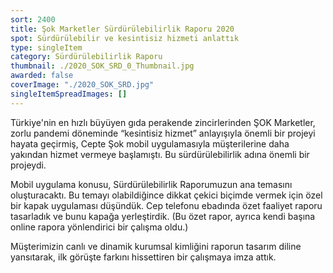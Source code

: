 ```yaml
---
sort: 2400
title: Şok Marketler Sürdürülebilirlik Raporu 2020
spot: Sürdürülebilir ve kesintisiz hizmeti anlattık
type: singleItem
category: Sürdürülebilirlik Raporu
thumbnail: ./2020_SOK_SRD_0_Thumbnail.jpg
awarded: false
coverImage: "./2020_SOK_SRD.jpg"
singleItemSpreadImages: []
---
```


Türkiye'nin en hızlı büyüyen gıda perakende zincirlerinden ŞOK Marketler, zorlu pandemi döneminde “kesintisiz hizmet” anlayışıyla önemli bir projeyi hayata geçirmiş, Cepte Şok mobil uygulamasıyla müşterilerine daha yakından hizmet vermeye başlamıştı. Bu sürdürülebilirlik adına önemli bir projeydi.

Mobil uygulama konusu, Sürdürülebilirlik Raporumuzun ana temasını oluşturacaktı. Bu temayı olabildiğince dikkat çekici biçimde vermek için özel bir kapak uygulaması düşündük. Cep telefonu ebadında özet faaliyet raporu tasarladık ve bunu kapağa yerleştirdik. (Bu özet rapor, ayrıca kendi başına online rapora yönlendirici bir çalışma oldu.)

Müşterimizin canlı ve dinamik kurumsal kimliğini raporun tasarım diline yansıtarak, ilk görüşte farkını hissettiren bir çalışmaya imza attık.
